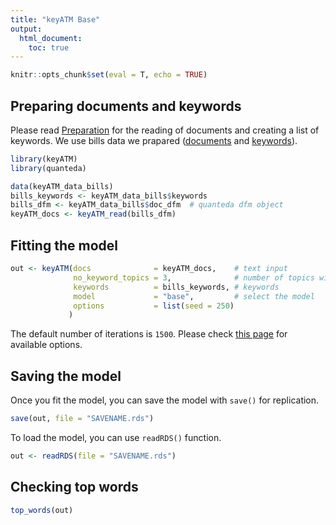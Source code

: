 ```yaml
---
title: "keyATM Base"
output: 
  html_document:
    toc: true
---
```


```r
knitr::opts_chunk$set(eval = T, echo = TRUE)
```

## Preparing documents and keywords
Please read [Preparation](Preparation.html) for the reading of documents and creating a list of keywords. We use bills data we prapared ([documents](Preparation.html#reading-documents-into-keyatm) and [keywords](Preparation.html#preparing-keywords)).

```r
library(keyATM)
library(quanteda)

data(keyATM_data_bills)
bills_keywords <- keyATM_data_bills$keywords
bills_dfm <- keyATM_data_bills$doc_dfm  # quanteda dfm object
keyATM_docs <- keyATM_read(bills_dfm)
```


## Fitting the model
```r
out <- keyATM(docs              = keyATM_docs,    # text input
              no_keyword_topics = 3,              # number of topics without keywords
              keywords          = bills_keywords, # keywords
              model             = "base",         # select the model
              options           = list(seed = 250)
             )
```
The default number of iterations is `1500`. Please check [this page](Options.html) for available options.


## Saving the model

Once you fit the model, you can save the model with `save()` for replication.
```r
save(out, file = "SAVENAME.rds")
```

To load the model, you can use `readRDS()` function.
```r
out <- readRDS(file = "SAVENAME.rds")
```

## Checking top words
```r
top_words(out)
```


